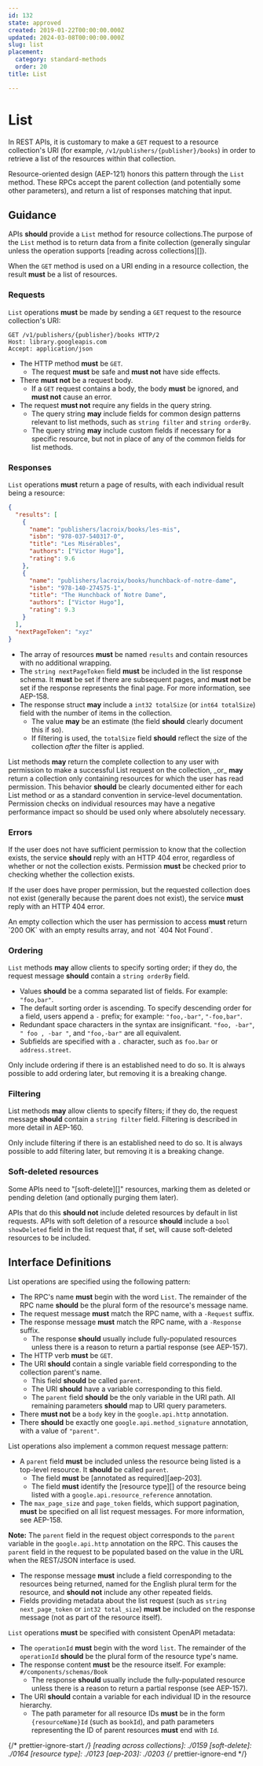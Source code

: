 ```yaml
---
id: 132
state: approved
created: 2019-01-22T00:00:00.000Z
updated: 2024-03-08T00:00:00.000Z
slug: list
placement:
  category: standard-methods
  order: 20
title: List

--- 
```


# List

In REST APIs, it is customary to make a `GET` request to a resource
collection's URI (for example, `/v1/publishers/{publisher}/books`) in order to
retrieve a list of the resources within that collection.

Resource-oriented design (AEP-121) honors this pattern through the `List`
method. These RPCs accept the parent collection (and potentially some other
parameters), and return a list of responses matching that input.

## Guidance

APIs <b class="font-extrabold	text-yellow-700">should</b> provide a `List` method for resource collections.The purpose of
the `List` method is to return data from a finite collection (generally
singular unless the operation supports [reading across collections][]).

When the `GET` method is used on a URI ending in a resource collection, the
result <b class="font-extrabold	text-red-700">must</b> be a list of resources.

### Requests

`List` operations <b class="font-extrabold	text-red-700">must</b> be made by sending a `GET` request to the resource
collection's URI:

```http
GET /v1/publishers/{publisher}/books HTTP/2
Host: library.googleapis.com
Accept: application/json
```

- The HTTP method <b class="font-extrabold	text-red-700">must</b> be `GET`.
  - The request <b class="font-extrabold	text-red-700">must</b> be safe and <b class="font-extrabold	text-red-700">must not</b> have side effects.
- There <b class="font-extrabold	text-red-700">must not</b> be a request body.
  - If a `GET` request contains a body, the body <b class="font-extrabold	text-red-700">must</b> be ignored, and
    <b class="font-extrabold	text-red-700">must not</b> cause an error.
- The request <b class="font-extrabold	text-red-700">must not</b> require any fields in the query string.
  - The query string <b class="font-extrabold text-green-700">may</b> include fields for common design patterns relevant
    to list methods, such as `string filter` and `string orderBy`.
  - The query string <b class="font-extrabold text-green-700">may</b> include custom fields if necessary for a specific
    resource, but not in place of any of the common fields for list methods.

### Responses

`List` operations <b class="font-extrabold	text-red-700">must</b> return a page of results, with each individual
result being a resource:

```json
{
  "results": [
    {
      "name": "publishers/lacroix/books/les-mis",
      "isbn": "978-037-540317-0",
      "title": "Les Misérables",
      "authors": ["Victor Hugo"],
      "rating": 9.6
    },
    {
      "name": "publishers/lacroix/books/hunchback-of-notre-dame",
      "isbn": "978-140-274575-1",
      "title": "The Hunchback of Notre Dame",
      "authors": ["Victor Hugo"],
      "rating": 9.3
    }
  ],
  "nextPageToken": "xyz"
}
```

- The array of resources <b class="font-extrabold	text-red-700">must</b> be named `results` and contain resources with
  no additional wrapping.
- The `string nextPageToken` field <b class="font-extrabold	text-red-700">must</b> be included in the list response
  schema. It <b class="font-extrabold	text-red-700">must</b> be set if there are subsequent pages, and <b class="font-extrabold	text-red-700">must not</b> be
  set if the response represents the final page. For more information, see
  AEP-158.
- The response struct <b class="font-extrabold text-green-700">may</b> include a `int32 totalSize` (or
  `int64 totalSize`) field with the number of items in the collection.
  - The value <b class="font-extrabold text-green-700">may</b> be an estimate (the field <b class="font-extrabold	text-yellow-700">should</b> clearly document
    this if so).
  - If filtering is used, the `totalSize` field <b class="font-extrabold	text-yellow-700">should</b> reflect the size of
    the collection _after_ the filter is applied.

<Aside type="note" title="Note">
  List methods <b class="font-extrabold text-green-700">may</b> return the complete collection to any user with
  permission to make a successful List request on the collection, _or_ <b class="font-extrabold text-green-700">may</b>
  return a collection only containing resources for which the user has read
  permission. This behavior <b class="font-extrabold	text-yellow-700">should</b> be clearly documented either for each List
  method or as a standard convention in service-level documentation. Permission
  checks on individual resources may have a negative performance impact so should
  be used only where absolutely necessary.
</Aside>

### Errors

If the user does not have sufficient permission to know that the collection
exists, the service <b class="font-extrabold	text-yellow-700">should</b> reply with an HTTP 404 error, regardless of
whether or not the collection exists. Permission <b class="font-extrabold	text-red-700">must</b> be checked prior to
checking whether the collection exists.

If the user does have proper permission, but the requested collection does not
exist (generally because the parent does not exist), the service <b class="font-extrabold	text-red-700">must</b> reply
with an HTTP 404 error.

<Aside type="note" title="Note">
  An empty collection which the user has permission to access <b class="font-extrabold	text-red-700">must</b>
  return `200 OK` with an empty results array, and not `404 Not Found`.
</Aside>

### Ordering

`List` methods <b class="font-extrabold text-green-700">may</b> allow clients to specify sorting order; if they do, the
request message <b class="font-extrabold	text-yellow-700">should</b> contain a `string orderBy` field.

- Values <b class="font-extrabold	text-yellow-700">should</b> be a comma separated list of fields. For example:
  `"foo,bar"`.
- The default sorting order is ascending. To specify descending order for a
  field, users append a `-` prefix; for example: `"foo,-bar"`, `"-foo,bar"`.
- Redundant space characters in the syntax are insignificant. `"foo, -bar"`,
  `" foo , -bar "`, and `"foo,-bar"` are all equivalent.
- Subfields are specified with a `.` character, such as `foo.bar` or
  `address.street`.

<Aside type="note" title="Note">
  Only include ordering if there is an established need to do so. It is
  always possible to add ordering later, but removing it is a breaking change.
</Aside>

### Filtering

List methods <b class="font-extrabold text-green-700">may</b> allow clients to specify filters; if they do, the request
message <b class="font-extrabold	text-yellow-700">should</b> contain a `string filter` field. Filtering is described in
more detail in AEP-160.

<Aside type="note" title="Note">
  Only include filtering if there is an established need to do so. It
  is always possible to add filtering later, but removing it is a breaking
  change.
</Aside>

### Soft-deleted resources

Some APIs need to "[soft-delete][]" resources, marking them as deleted or
pending deletion (and optionally purging them later).

APIs that do this <b class="font-extrabold	text-yellow-700">should not</b> include deleted resources by default in list
requests. APIs with soft deletion of a resource <b class="font-extrabold	text-yellow-700">should</b> include a
`bool showDeleted` field in the list request that, if set, will cause
soft-deleted resources to be included.

## Interface Definitions


<Tabs>
  <TabItem label="Protocol Buffers">
  
  
  List operations are specified using the following pattern:
  
  <Sample path="../aep.dev/aep/general/0132/list.proto" type="protobuf" />
  
  - The RPC's name <b class="font-extrabold	text-red-700">must</b> begin with the word `List`. The remainder of the RPC
    name <b class="font-extrabold	text-yellow-700">should</b> be the plural form of the resource's message name.
  - The request message <b class="font-extrabold	text-red-700">must</b> match the RPC name, with a `-Request` suffix.
  - The response message <b class="font-extrabold	text-red-700">must</b> match the RPC name, with a `-Response` suffix.
    - The response <b class="font-extrabold	text-yellow-700">should</b> usually include fully-populated resources unless
      there is a reason to return a partial response (see AEP-157).
  - The HTTP verb <b class="font-extrabold	text-red-700">must</b> be `GET`.
  - The URI <b class="font-extrabold	text-yellow-700">should</b> contain a single variable field corresponding to the
    collection parent's name.
    - This field <b class="font-extrabold	text-yellow-700">should</b> be called `parent`.
    - The URI <b class="font-extrabold	text-yellow-700">should</b> have a variable corresponding to this field.
    - The `parent` field <b class="font-extrabold	text-yellow-700">should</b> be the only variable in the URI path. All
      remaining parameters <b class="font-extrabold	text-yellow-700">should</b> map to URI query parameters.
  - There <b class="font-extrabold	text-red-700">must not</b> be a `body` key in the `google.api.http` annotation.
  - There <b class="font-extrabold	text-yellow-700">should</b> be exactly one `google.api.method_signature` annotation,
    with a value of `"parent"`.
  
  List operations also implement a common request message pattern:
  
  <Sample path="../aep.dev/aep/general/0132/list.proto" type="protobuf" />
  
  - A `parent` field <b class="font-extrabold	text-red-700">must</b> be included unless the resource being listed is a
    top-level resource. It <b class="font-extrabold	text-yellow-700">should</b> be called `parent`.
    - The field <b class="font-extrabold	text-red-700">must</b> be [annotated as required][aep-203].
    - The field <b class="font-extrabold	text-red-700">must</b> identify the [resource type][] of the resource being
      listed with a `google.api.resource_reference` annotation.
  - The `max_page_size` and `page_token` fields, which support pagination,
    <b class="font-extrabold	text-red-700">must</b> be specified on all list request messages. For more information, see
    AEP-158.
  
  **Note:** The `parent` field in the request object corresponds to the `parent`
  variable in the `google.api.http` annotation on the RPC. This causes the
  `parent` field in the request to be populated based on the value in the URL
  when the REST/JSON interface is used.
  
  <Sample path="../aep.dev/aep/general/0132/list.proto" type="protobuf" />
  
  - The response message <b class="font-extrabold	text-red-700">must</b> include a field corresponding to the resources
    being returned, named for the English plural term for the resource, and
    <b class="font-extrabold	text-yellow-700">should not</b> include any other repeated fields.
  - Fields providing metadata about the list request (such as
    `string next_page_token` or `int32 total_size`) <b class="font-extrabold	text-red-700">must</b> be included on the
    response message (not as part of the resource itself).
  
  
  </TabItem>
  <TabItem label="OpenAPI 3.0">
  
  
  `List` operations <b class="font-extrabold	text-red-700">must</b> be specified with consistent OpenAPI metadata:
  
  <Sample path="../aep.dev/aep/general/0132/list.oas.yaml" type="yml" />
  
  - The `operationId` <b class="font-extrabold	text-red-700">must</b> begin with the word `list`. The remainder of the
    `operationId` <b class="font-extrabold	text-yellow-700">should</b> be the plural form of the resource type's name.
  - The response content <b class="font-extrabold	text-red-700">must</b> be the resource itself. For example:
    `#/components/schemas/Book`
    - The response <b class="font-extrabold	text-yellow-700">should</b> usually include the fully-populated resource unless
      there is a reason to return a partial response (see AEP-157).
  - The URI <b class="font-extrabold	text-yellow-700">should</b> contain a variable for each individual ID in the resource
    hierarchy.
    - The path parameter for all resource IDs <b class="font-extrabold	text-red-700">must</b> be in the form
      `{resourceName}Id` (such as `bookId`), and path parameters representing the
      ID of parent resources <b class="font-extrabold	text-red-700">must</b> end with `Id`.
  
  
  </TabItem>
</Tabs>
    

{/* prettier-ignore-start  */}
[reading across collections]: ./0159
[soft-delete]: ./0164
[resource type]: ./0123
[aep-203]: ./0203
{/* prettier-ignore-end  */}
